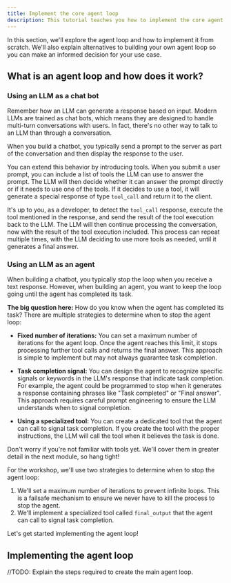 ```yaml
---
title: Implement the core agent loop
description: This tutorial teaches you how to implement the core agent loop from scratch.
---
```



In this section, we'll explore the agent loop and how to implement it from
scratch. We'll also explain alternatives to building your own agent loop so you
can make an informed decision for your use case.

## What is an agent loop and how does it work?

### Using an LLM as a chat bot

Remember how an LLM can generate a response based on input. Modern LLMs are
trained as chat bots, which means they are designed to handle multi-turn
conversations with users. In fact, there's no other way to talk to an LLM 
than through a conversation.

When you build a chatbot, you typically send a prompt to the server as part of
the conversation and then display the response to the user.

You can extend this behavior by introducing tools. When you submit a user prompt,
you can include a list of tools the LLM can use to answer the prompt. The 
LLM will then decide whether it can answer the prompt directly or if it needs
to use one of the tools. If it decides to use a tool, it will generate a
special response of type `tool_call` and return it to the client.

It's up to you, as a developer, to detect the `tool_call` response, execute
the tool mentioned in the response, and send the result of the tool execution
back to the LLM. The LLM will then continue processing the conversation, now
with the result of the tool execution included. This process can repeat
multiple times, with the LLM deciding to use more tools as needed, until it
generates a final answer.

### Using an LLM as an agent

When building a chatbot, you typically stop the loop when you receive a text
response. However, when building an agent, you want to keep the loop going until
the agent has completed its task. 

**The big question here:** How do you know when the agent has completed its
task? There are multiple strategies to determine when to stop the agent loop:

- **Fixed number of iterations:** You can set a maximum number of iterations
  for the agent loop. Once the agent reaches this limit, it stops processing
  further tool calls and returns the final answer. This approach is simple to
  implement but may not always guarantee task completion.

- **Task completion signal:** You can design the agent to recognize specific
  signals or keywords in the LLM's response that indicate task completion. For
  example, the agent could be programmed to stop when it generates a response
  containing phrases like "Task completed" or "Final answer". This approach
  requires careful prompt engineering to ensure the LLM understands when to
  signal completion.

- **Using a specialized tool:** You can create a dedicated tool that the agent
  can call to signal task completion. If you create the tool with the proper
  instructions, the LLM will call the tool when it believes the task is done.

<Card title="We'll get back to tools, Promise!">
Don't worry if you're not familiar with tools yet. We'll cover them in greater
detail in the next module, so hang tight!
</Card>

For the workshop, we'll use two strategies to determine when to stop the agent loop:

1. We'll set a maximum number of iterations to prevent infinite loops. This is
   a failsafe mechanism to ensure we never have to kill the process to stop 
   the agent.
2. We'll implement a specialized tool called `final_output` that the agent can
   call to signal task completion.

Let's get started implementing the agent loop!

## Implementing the agent loop

//TODO: Explain the steps required to create the main agent loop.